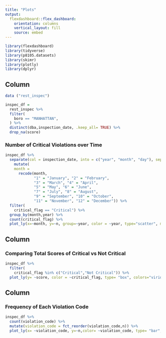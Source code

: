 ```yaml
---
title: "Plots"
output: 
  flexdashboard::flex_dashboard:
    orientation: columns
    vertical_layout: fill
    source: embed
---
```


```r
library(flexdashboard)
library(tidyverse)
library(p8105.datasets)
library(skimr)
library(plotly)
library(dplyr)
```

Column {data-width=650}
-----------------------------------------------------------------------

```r
data ("rest_inspec")

inspec_df =
  rest_inspec %>% 
  filter(
    boro == "MANHATTAN",
  ) %>% 
  distinct(dba,inspection_date, .keep_all= TRUE) %>% 
  drop_na(score)

```


### Number of Critical Violations over Time


```r
inspec_df %>% 
  separate(col = inspection_date, into = c("year", "month", "day"), sep ="-", remove = TRUE, convert = TRUE, extra = 'warn',fill='warn') %>% 
    mutate(
    month = 
      recode(month, 
             "1" = "January", "2" = "February",
             "3" = "March", "4" = "April",
             "5" = "May", "6" = "June",
             "7" = "July", "8" = "August",
             "9" = "September", "10" = "October",
             "11" = "November", "12" = "December")) %>%
  filter(
    critical_flag == "Critical") %>% 
  group_by(month,year) %>% 
  count(critical_flag) %>% 
  plot_ly(x=~month, y=~n, group=~year, color = ~year, type="scatter", mode="lines+markers") 
```

Column {data-width=350}
-----------------------------------------------------------------------

### Comparing Total Scores of Critical vs Not Critical

```r
inspec_df %>%
  filter(
    critical_flag %in% c("Critical","Not Critical")) %>% 
  plot_ly(y= ~score, color = ~critical_flag, type= "box", colors="viridis") 
```

Column {data-width=350}
-----------------------------------------------------------------------

### Frequency of Each Violation Code


```r
inspec_df %>% 
  count(violation_code) %>% 
  mutate(violation_code = fct_reorder(violation_code,n)) %>% 
  plot_ly(x= ~violation_code, y=~n,color= ~violation_code, type= "bar", colors="viridis")
```

